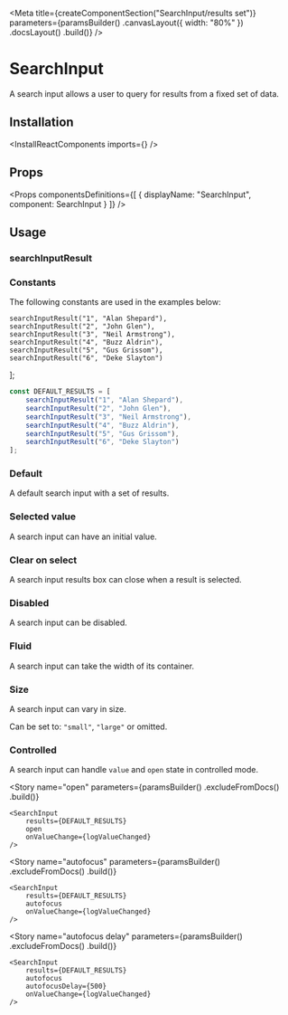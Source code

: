 
<Meta
    title={createComponentSection("SearchInput/results set")}
    parameters={paramsBuilder()
        .canvasLayout({ width: "80%" })
        .docsLayout(<ReactComponentsLayout sourcePath="/packages/react-components/src/search-input/src" />)
        .build()}
/>

# SearchInput

A search input allows a user to query for results from a fixed set of data.

## Installation

<InstallReactComponents imports={<Imports />} />

## Props

<Props
    componentsDefinitions={[
        { displayName: "SearchInput", component: SearchInput }
    ]}
/>

## Usage

### searchInputResult

<SearchInputResultUsage />

### Constants

The following constants are used in the examples below:

    searchInputResult("1", "Alan Shepard"),
    searchInputResult("2", "John Glen"),
    searchInputResult("3", "Neil Armstrong"),
    searchInputResult("4", "Buzz Aldrin"),
    searchInputResult("5", "Gus Grissom"),
    searchInputResult("6", "Deke Slayton")
];

```javascript dark
const DEFAULT_RESULTS = [
    searchInputResult("1", "Alan Shepard"),
    searchInputResult("2", "John Glen"),
    searchInputResult("3", "Neil Armstrong"),
    searchInputResult("4", "Buzz Aldrin"),
    searchInputResult("5", "Gus Grissom"),
    searchInputResult("6", "Deke Slayton")
];
```

### Default

A default search input with a set of results.

<Preview>
    <Story name="default">
        <SearchInput
            results={DEFAULT_RESULTS}
            onValueChange={logValueChanged}
        />
    </Story>
</Preview>

### Selected value

A search input can have an initial value.

<Preview>
    <Story name="selected value">
        <SearchInput
            defaultValue="John Glen"
            results={DEFAULT_RESULTS}
            onValueChange={logValueChanged}
        />
    </Story>
</Preview>

### Clear on select

A search input results box can close when a result is selected.

<Preview>
    <Story name="clear on select">
        <SearchInput
            clearOnSelect
            results={DEFAULT_RESULTS}
            onValueChange={logValueChanged}
        />
    </Story>
</Preview>

### Disabled

A search input can be disabled.

<Preview>
    <Story name="disabled">
        <SearchInput
            disabled
            results={DEFAULT_RESULTS}
            onValueChange={logValueChanged}
        />
    </Story>
</Preview>

### Fluid

A search input can take the width of its container.

<Preview>
    <Story name="fluid">
        <SearchInput
            fluid
            results={DEFAULT_RESULTS}
            onValueChange={logValueChanged}
        />
    </Story>
</Preview>

### Size

A search input can vary in size.

Can be set to: `"small"`, `"large"` or omitted.

<Preview>
    <Story name="size">
        <div className="flex items-end items-space-between">
            <SearchInput
                size="small"
                results={DEFAULT_RESULTS}
                fluid
                onValueChange={logValueChanged}
            />
            <SearchInput
                results={DEFAULT_RESULTS}
                onValueChange={logValueChanged}
                fluid
            />
            <SearchInput
                size="large"
                results={DEFAULT_RESULTS}
                fluid
                onValueChange={logValueChanged}
            />
        </div>
    </Story>
</Preview>

### Controlled

A search input can handle `value` and `open` state in controlled mode.

<FilePreview filePath="/search-input/stories/search-input/controlled-search-input">
    <ControlledSearchInput
        results={DEFAULT_RESULTS}
        value="John Glen"
        onValueChange={logValueChanged}
    />
</FilePreview>

<Story
    name="open"
    parameters={paramsBuilder()
        .excludeFromDocs()
        .build()}
>
    <SearchInput
        results={DEFAULT_RESULTS}
        open
        onValueChange={logValueChanged}
    />
</Story>

<Story
    name="autofocus"
    parameters={paramsBuilder()
        .excludeFromDocs()
        .build()}
>
    <SearchInput
        results={DEFAULT_RESULTS}
        autofocus
        onValueChange={logValueChanged}
    />
</Story>

<Story
    name="autofocus delay"
    parameters={paramsBuilder()
        .excludeFromDocs()
        .build()}
>
    <SearchInput
        results={DEFAULT_RESULTS}
        autofocus
        autofocusDelay={500}
        onValueChange={logValueChanged}
    />
</Story>

